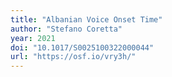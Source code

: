```yaml
---
title: "Albanian Voice Onset Time"
author: "Stefano Coretta"
year: 2021
doi: "10.1017/S0025100322000044"
url: "https://osf.io/vry3h/"
---
```


